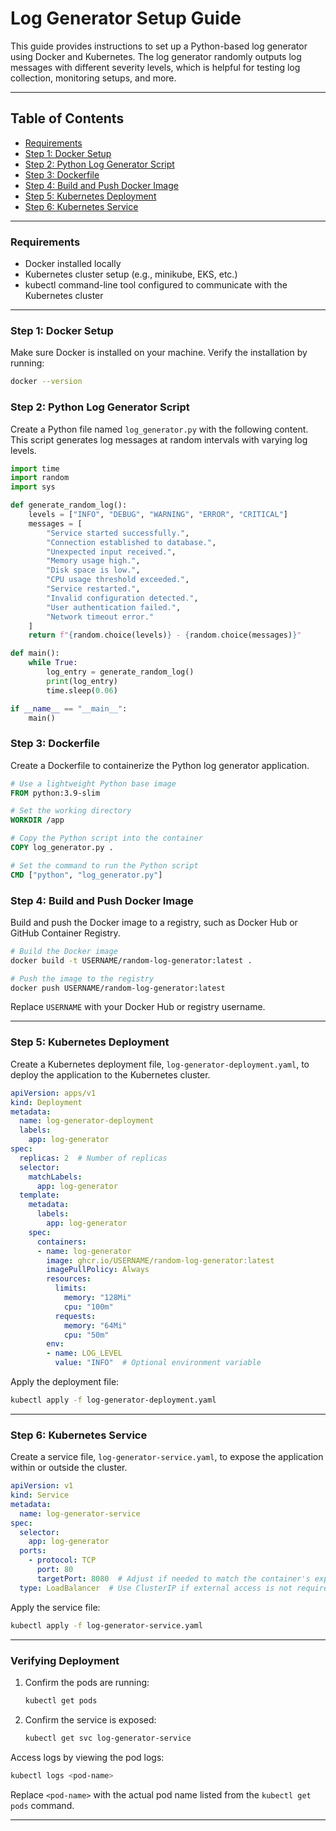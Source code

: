 # Log Generator Setup Guide

This guide provides instructions to set up a Python-based log generator using Docker and Kubernetes. The log generator randomly outputs log messages with different severity levels, which is helpful for testing log collection, monitoring setups, and more.

---

## Table of Contents

- [Requirements](#requirements)
- [Step 1: Docker Setup](#step-1-docker-setup)
- [Step 2: Python Log Generator Script](#step-2-python-log-generator-script)
- [Step 3: Dockerfile](#step-3-dockerfile)
- [Step 4: Build and Push Docker Image](#step-4-build-and-push-docker-image)
- [Step 5: Kubernetes Deployment](#step-5-kubernetes-deployment)
- [Step 6: Kubernetes Service](#step-6-kubernetes-service)

---

### Requirements

- Docker installed locally
- Kubernetes cluster setup (e.g., minikube, EKS, etc.)
- kubectl command-line tool configured to communicate with the Kubernetes cluster

---

### Step 1: Docker Setup

Make sure Docker is installed on your machine. Verify the installation by running:

```bash
docker --version
```

### Step 2: Python Log Generator Script

Create a Python file named `log_generator.py` with the following content. This script generates log messages at random intervals with varying log levels.

```python
import time
import random
import sys

def generate_random_log():
    levels = ["INFO", "DEBUG", "WARNING", "ERROR", "CRITICAL"]
    messages = [
        "Service started successfully.",
        "Connection established to database.",
        "Unexpected input received.",
        "Memory usage high.",
        "Disk space is low.",
        "CPU usage threshold exceeded.",
        "Service restarted.",
        "Invalid configuration detected.",
        "User authentication failed.",
        "Network timeout error."
    ]
    return f"{random.choice(levels)} - {random.choice(messages)}"

def main():
    while True:
        log_entry = generate_random_log()
        print(log_entry)
        time.sleep(0.06)

if __name__ == "__main__":
    main()
```

### Step 3: Dockerfile

Create a Dockerfile to containerize the Python log generator application.

```Dockerfile
# Use a lightweight Python base image
FROM python:3.9-slim

# Set the working directory
WORKDIR /app

# Copy the Python script into the container
COPY log_generator.py .

# Set the command to run the Python script
CMD ["python", "log_generator.py"]
```

### Step 4: Build and Push Docker Image

Build and push the Docker image to a registry, such as Docker Hub or GitHub Container Registry.

```bash
# Build the Docker image
docker build -t USERNAME/random-log-generator:latest .

# Push the image to the registry
docker push USERNAME/random-log-generator:latest
```

Replace `USERNAME` with your Docker Hub or registry username.

---

### Step 5: Kubernetes Deployment

Create a Kubernetes deployment file, `log-generator-deployment.yaml`, to deploy the application to the Kubernetes cluster.

```yaml
apiVersion: apps/v1
kind: Deployment
metadata:
  name: log-generator-deployment
  labels:
    app: log-generator
spec:
  replicas: 2  # Number of replicas
  selector:
    matchLabels:
      app: log-generator
  template:
    metadata:
      labels:
        app: log-generator
    spec:
      containers:
      - name: log-generator
        image: ghcr.io/USERNAME/random-log-generator:latest
        imagePullPolicy: Always
        resources:
          limits:
            memory: "128Mi"
            cpu: "100m"
          requests:
            memory: "64Mi"
            cpu: "50m"
        env:
        - name: LOG_LEVEL
          value: "INFO"  # Optional environment variable
```

Apply the deployment file:

```bash
kubectl apply -f log-generator-deployment.yaml
```

---

### Step 6: Kubernetes Service

Create a service file, `log-generator-service.yaml`, to expose the application within or outside the cluster.

```yaml
apiVersion: v1
kind: Service
metadata:
  name: log-generator-service
spec:
  selector:
    app: log-generator
  ports:
    - protocol: TCP
      port: 80
      targetPort: 8080  # Adjust if needed to match the container's exposed port
  type: LoadBalancer  # Use ClusterIP if external access is not required
```

Apply the service file:

```bash
kubectl apply -f log-generator-service.yaml
```

---

### Verifying Deployment

1. Confirm the pods are running:

   ```bash
   kubectl get pods
   ```

2. Confirm the service is exposed:

   ```bash
   kubectl get svc log-generator-service
   ```

Access logs by viewing the pod logs:

```bash
kubectl logs <pod-name>
```

Replace `<pod-name>` with the actual pod name listed from the `kubectl get pods` command.

---